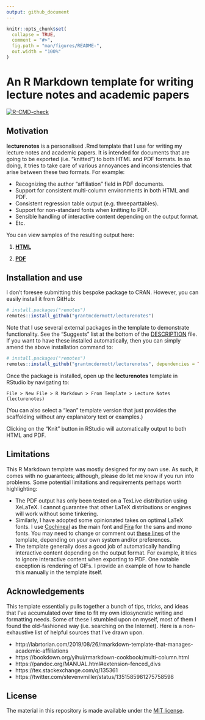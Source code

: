 ```yaml
---
output: github_document
---
```


<!-- README.md is generated from README.Rmd. Please edit that file -->

```r
knitr::opts_chunk$set(
  collapse = TRUE,
  comment = "#>",
  fig.path = "man/figures/README-",
  out.width = "100%"
)
```

# An R Markdown template for writing lecture notes and academic papers

<!-- badges: start -->
[![R-CMD-check](https://github.com/grantmcdermott/lecturenotes/workflows/R-CMD-check/badge.svg)](https://github.com/grantmcdermott/lecturenotes/actions)
<!-- badges: end -->

## Motivation

**lecturenotes** is a personalised .Rmd template that I use 
for writing my lecture notes and academic papers. It is intended for documents
that are going to be exported (i.e.  "knitted") to both HTML and PDF formats. In 
so doing, it tries to take care of various annoyances and inconsistencies that 
arise between these two formats. For example:

- Recognizing the author "affiliation" field in PDF documents.
- Support for consistent multi-column environments in both HTML and PDF.
- Consistent regression table output (e.g. threeparttables).
- Support for non-standard fonts when knitting to PDF.
- Sensible handling of interactive content depending on the output format.
- Etc.

You can view samples of the resulting output here:

1. [**HTML**](docs/lecturenotes/lecturenotes.html)
 
2. [**PDF**](docs/lecturenotes/lecturenotes.pdf)

## Installation and use

I don't foresee submitting this bespoke package to CRAN. However, you can easily
install it from GitHub:

``` r
# install.packages("remotes")
remotes::install_github("grantmcdermott/lecturenotes")
```

Note that I use several external packages in the template to demonstrate 
functionality. See the "Suggests" list at the bottom of the [DESCRIPTION](https://github.com/grantmcdermott/lecturenotes/blob/master/DESCRIPTION) 
file. If you want to have these installed automatically, then you can simply
amend the above installation command to:

``` r
# install.packages("remotes")
remotes::install_github("grantmcdermott/lecturenotes", dependencies = TRUE)
```

Once the package is installed, open up the **lecturenotes** template in RStudio 
by navigating to: 

```
File > New File > R Markdown > From Template > Lecture Notes (lecturenotes)
```

(You can also select a "lean" template version that just provides the scaffolding
without any explanatory text or examples.)

Clicking on the "Knit" button in RStudio will automatically output to both HTML 
and PDF.


## Limitations

This R Markdown template was mostly designed for my own use. As such, it comes
with no guarantees; although, please do let me know if you run into problems. 
Some potential limitations and requirements perhaps worth highlighting:

- The PDF output has only been tested on a TexLive distribution using XeLaTeX. 
I cannot guarantee that other LaTeX distributions or engines will work without 
some tinkering. 
- Similarly, I have adopted some opinionated takes on optimal LaTeX fonts. I use
[Cochineal](https://www.ctan.org/tex-archive/fonts/cochineal) as the main font 
and [Fira](https://www.ctan.org/tex-archive/fonts/fira) for the sans and mono 
fonts. You may need to change or comment out [these lines](https://github.com/grantmcdermott/lecturenotes/blob/master/inst/rmarkdown/templates/template-name/skeleton/skeleton.Rmd#L33-L35) 
of the template, depending on your own system and/or preferences.
- The template generally does a good job of automatically handling interactive 
content depending on the output format. For example, it tries to ignore 
interactive content when exporting to PDF. One notable exception is rendering of 
GIFs. I provide an example of how to handle this manually in the template itself.

## Acknowledgements

This template essentially pulls together a bunch of tips, tricks, and ideas that 
I've accumulated over time to fit my own idiosyncratic writing and formatting
needs. Some of these I stumbled upon on myself, most of them I found the
old-fashioned way (i.e. searching on the Internet). Here is a non-exhaustive 
list of helpful sources that I've drawn upon.

- http://labrtorian.com/2019/08/26/rmarkdown-template-that-manages-academic-affiliations
- https://bookdown.org/yihui/rmarkdown-cookbook/multi-column.html
- https://pandoc.org/MANUAL.html#extension-fenced_divs
- https://tex.stackexchange.com/q/135361
- https://twitter.com/stevenvmiller/status/1351585981275758598

## License

The material in this repository is made available under the 
[MIT license](http://opensource.org/licenses/mit-license.php).
